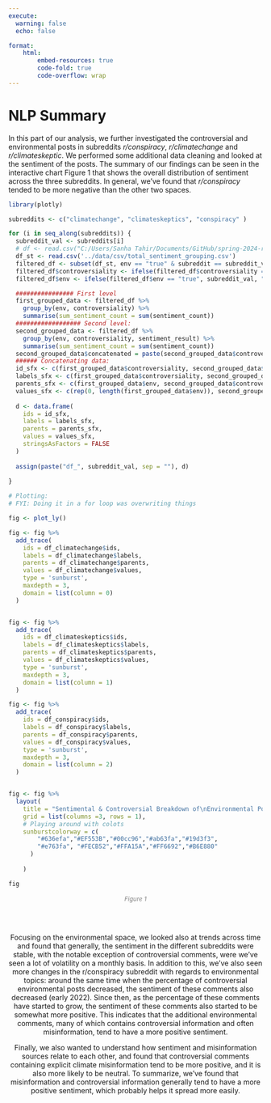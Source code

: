 ---
execute:
  warning: false
  echo: false

format:
    html:
        embed-resources: true
        code-fold: true
        code-overflow: wrap
---
# NLP Summary

In this part of our analysis, we further investigated the controversial and environmental posts in subreddits *r/conspiracy*, *r/climatechange* and *r/climateskeptic*. We performed some additional data cleaning and looked at the sentiment of the posts. The summary of our findings can be seen in the interactive chart Figure 1 that shows the overall distribution of sentiment across the three subreddits. In general, we've found that *r/conspiracy* tended to be more negative than the other two spaces.

```{r}
library(plotly)

subreddits <- c("climatechange", "climateskeptics", "conspiracy" )

for (i in seq_along(subreddits)) {
  subreddit_val <- subreddits[i]
  # df <- read.csv("C:/Users/Sanha Tahir/Documents/GitHub/spring-2024-reddit-bigdata-project-team-03/data/csv/total_sentiment_grouping.csv")
  df_st <- read.csv('../data/csv/total_sentiment_grouping.csv')
  filtered_df <- subset(df_st, env == "true" & subreddit == subreddit_val)
  filtered_df$controversiality <- ifelse(filtered_df$controversiality == "1", "Controversial", "Not Controversial")
  filtered_df$env <- ifelse(filtered_df$env == "true", subreddit_val, "Non-environmental")

  ################ First level
  first_grouped_data <- filtered_df %>%
    group_by(env, controversiality) %>%
    summarise(sum_sentiment_count = sum(sentiment_count))
  ################## Second level:
  second_grouped_data <- filtered_df %>%
    group_by(env, controversiality, sentiment_result) %>%
    summarise(sum_sentiment_count = sum(sentiment_count))
  second_grouped_data$concatenated = paste(second_grouped_data$controversiality, second_grouped_data$sentiment_result, sep = " - ")
  ###### Concatenating data:
  id_sfx <- c(first_grouped_data$controversiality, second_grouped_data$concatenated)
  labels_sfx <- c(first_grouped_data$controversiality, second_grouped_data$sentiment_result)
  parents_sfx <- c(first_grouped_data$env, second_grouped_data$controversiality)
  values_sfx <- c(rep(0, length(first_grouped_data$env)), second_grouped_data$sum_sentiment_count)
  
  d <- data.frame(
    ids = id_sfx,
    labels = labels_sfx,
    parents = parents_sfx,
    values = values_sfx,
    stringsAsFactors = FALSE
  )
  
  assign(paste("df_", subreddit_val, sep = ""), d)
  
}

# Plotting: 
# FYI: Doing it in a for loop was overwriting things

fig <- plot_ly() 

fig <- fig %>%
  add_trace(
    ids = df_climatechange$ids,
    labels = df_climatechange$labels,
    parents = df_climatechange$parents,
    values = df_climatechange$values,
    type = 'sunburst',
    maxdepth = 3,
    domain = list(column = 0)
  ) 


fig <- fig %>%
  add_trace(
    ids = df_climateskeptics$ids,
    labels = df_climateskeptics$labels,
    parents = df_climateskeptics$parents,
    values = df_climateskeptics$values,
    type = 'sunburst',
    maxdepth = 3,
    domain = list(column = 1)
  ) 

fig <- fig %>%
  add_trace(
    ids = df_conspiracy$ids,
    labels = df_conspiracy$labels,
    parents = df_conspiracy$parents,
    values = df_conspiracy$values,
    type = 'sunburst',
    maxdepth = 3,
    domain = list(column = 2)
  )  


fig <- fig %>%
  layout(
    title = "Sentimental & Controversial Breakdown of\nEnvironmental Posts Across Subreddits",
    grid = list(columns =3, rows = 1),
    # Playing around with colots 
    sunburstcolorway = c(
        "#636efa","#EF553B","#00cc96","#ab63fa","#19d3f3",
        "#e763fa", "#FECB52","#FFA15A","#FF6692","#B6E880"
      )
    
    ) 

fig
```

<div style="text-align: center;">
<p style="color:gray;font-size:12px;">*Figure 1*</p><br><br>
<div style="text-align: left;"></div>

Focusing on the environmental space, we looked also at trends across time and found that generally, the sentiment in the different subreddits were stable, with the notable exception of controversial comments, were we've seen a lot of volatility on a monthly basis. In addition to this, we've also seen more changes in the r/conspiracy subreddit with regards to environmental topics: around the same time when the percentage of controversial environmental posts decreased, the sentiment of these comments also decreased (early 2022). Since then, as the percentage of these comments have started to grow, the sentiment of these comments also started to be somewhat more positive. This indicates that the additional environmental comments, many of which contains controversial information and often misinformation, tend to have a more positive sentiment.

Finally, we also wanted to understand how sentiment and misinformation sources relate to each other, and found that controversial comments containing explicit climate misinformation tend to be more positive, and it is also more likely to be neutral. To summarize, we've found that misinformation and controversial information generally tend to have a more positive sentiment, which probably helps it spread more easily. 
